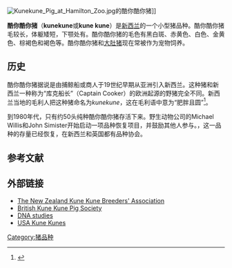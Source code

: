 [[File:Kunekune_Pig_at_Hamilton_Zoo.jpg|thumb]]的酷你酷你猪]]

'''酷你酷你猪'''（'''kunekune'''或'''kune kune'''）是[[新西兰|新西兰]]的一个小型猪品种。酷你酷你猪毛较长，体躯矮短，下颚处有{{link-en|肉垂|Wattle (anatomy)}}。酷你酷你猪的毛色有黑白斑、赤黄色、白色、金黄色、棕褐色和褐色等。酷你酷你猪和[[大肚猪|大肚猪]]现在常被作为宠物饲养。

==历史==
酷你酷你猪据说是由捕鲸船或商人于19世纪早期从亚洲引入新西兰。这种猪和新西兰一种称为“库克船长”（Captain Cooker）的欧洲起源的野猪完全不同。新西兰当地的毛利人把这种猪命名为''kunekune''，这在毛利语中意为“肥胖且圆”<ref>{{Cite web |url=http://www.kunekune.co.nz/about-kunekunes.html |title=About Kunekunes |access-date=2010-11-18 |archive-url=https://web.archive.org/web/20150503154831/http://www.kunekune.co.nz/about-kunekunes.html |archive-date=2015-05-03 |dead-url=yes }}</ref>。

到1980年代，只有约50头纯种酷你酷你猪存活下来。野生动物公司的Michael Willis和John Simister开始启动一项品种恢复项目，并鼓励其他人参与。{{as of|2010年}}，这一品种的存量已经恢复，在新西兰和英国都有品种协会。

==参考文献==
{{reflist}}

==外部链接==
{{Commonscat|Kunekune|酷你酷你猪}}
* [https://web.archive.org/web/20160224035357/http://www.kunekune.co.nz/ The New Zealand Kune Kune Breeders' Association]
* [http://www.britishkunekunepigsociety.co.uk/ British Kune Kune Pig Society]{{dead link|date=2018年4月 |bot=InternetArchiveBot |fix-attempted=yes }}
* [https://web.archive.org/web/20180209220127/https://www.rarebreeds.co.nz/dna.html DNA studies]
* [http://www.usakunekunes.com/ USA Kune Kunes]

[[Category:猪品种|Category:猪品种]]

{{Livestock-stub}}